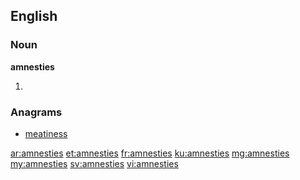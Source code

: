 ==English==

===Noun===
'''amnesties'''

# {{plural of|amnesty}}

===Anagrams===
* [[meatiness#English|meatiness]]

[[ar:amnesties]]
[[et:amnesties]]
[[fr:amnesties]]
[[ku:amnesties]]
[[mg:amnesties]]
[[my:amnesties]]
[[sv:amnesties]]
[[vi:amnesties]]